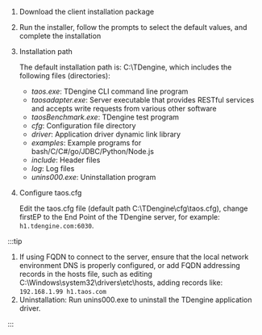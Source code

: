 
1. Download the client installation package

   <PkgListV3 type={4} sys="Windows" />
 
2. Run the installer, follow the prompts to select the default values, and complete the installation
3. Installation path

   The default installation path is: C:\TDengine, which includes the following files (directories):

   - _taos.exe_: TDengine CLI command line program
   - _taosadapter.exe_: Server executable that provides RESTful services and accepts write requests from various other software
   - _taosBenchmark.exe_: TDengine test program
   - _cfg_: Configuration file directory
   - _driver_: Application driver dynamic link library
   - _examples_: Example programs for bash/C/C#/go/JDBC/Python/Node.js
   - _include_: Header files
   - _log_: Log files
   - _unins000.exe_: Uninstallation program

4. Configure taos.cfg

   Edit the taos.cfg file (default path C:\TDengine\cfg\taos.cfg), change firstEP to the End Point of the TDengine server, for example: `h1.tdengine.com:6030`.

:::tip

1. If using FQDN to connect to the server, ensure that the local network environment DNS is properly configured, or add FQDN addressing records in the hosts file, such as editing C:\Windows\system32\drivers\etc\hosts, adding records like: `192.168.1.99 h1.taos.com`
2. Uninstallation: Run unins000.exe to uninstall the TDengine application driver.

:::
